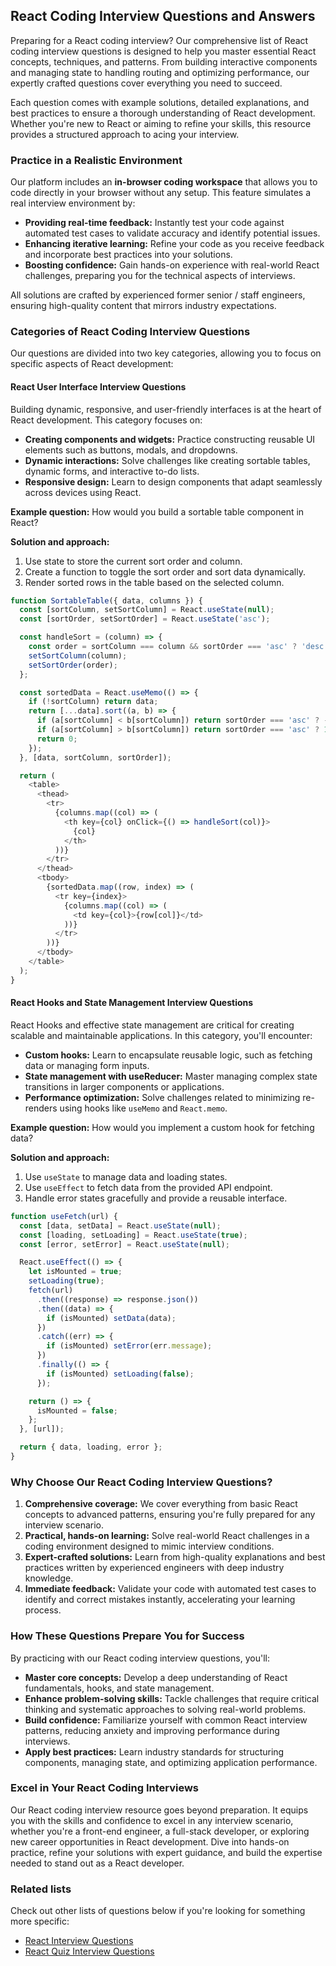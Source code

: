 ## React Coding Interview Questions and Answers

Preparing for a React coding interview? Our comprehensive list of React coding interview questions is designed to help you master essential React concepts, techniques, and patterns. From building interactive components and managing state to handling routing and optimizing performance, our expertly crafted questions cover everything you need to succeed.

Each question comes with example solutions, detailed explanations, and best practices to ensure a thorough understanding of React development. Whether you're new to React or aiming to refine your skills, this resource provides a structured approach to acing your interview.

### Practice in a Realistic Environment

Our platform includes an **in-browser coding workspace** that allows you to code directly in your browser without any setup. This feature simulates a real interview environment by:

- **Providing real-time feedback:** Instantly test your code against automated test cases to validate accuracy and identify potential issues.
- **Enhancing iterative learning:** Refine your code as you receive feedback and incorporate best practices into your solutions.
- **Boosting confidence:** Gain hands-on experience with real-world React challenges, preparing you for the technical aspects of interviews.

All solutions are crafted by experienced former senior / staff engineers, ensuring high-quality content that mirrors industry expectations.

### Categories of React Coding Interview Questions

Our questions are divided into two key categories, allowing you to focus on specific aspects of React development:

#### React User Interface Interview Questions

Building dynamic, responsive, and user-friendly interfaces is at the heart of React development. This category focuses on:

- **Creating components and widgets:** Practice constructing reusable UI elements such as buttons, modals, and dropdowns.
- **Dynamic interactions:** Solve challenges like creating sortable tables, dynamic forms, and interactive to-do lists.
- **Responsive design:** Learn to design components that adapt seamlessly across devices using React.

**Example question:** How would you build a sortable table component in React?

**Solution and approach:**

1. Use state to store the current sort order and column.
2. Create a function to toggle the sort order and sort data dynamically.
3. Render sorted rows in the table based on the selected column.

```js
function SortableTable({ data, columns }) {
  const [sortColumn, setSortColumn] = React.useState(null);
  const [sortOrder, setSortOrder] = React.useState('asc');

  const handleSort = (column) => {
    const order = sortColumn === column && sortOrder === 'asc' ? 'desc' : 'asc';
    setSortColumn(column);
    setSortOrder(order);
  };

  const sortedData = React.useMemo(() => {
    if (!sortColumn) return data;
    return [...data].sort((a, b) => {
      if (a[sortColumn] < b[sortColumn]) return sortOrder === 'asc' ? -1 : 1;
      if (a[sortColumn] > b[sortColumn]) return sortOrder === 'asc' ? 1 : -1;
      return 0;
    });
  }, [data, sortColumn, sortOrder]);

  return (
    <table>
      <thead>
        <tr>
          {columns.map((col) => (
            <th key={col} onClick={() => handleSort(col)}>
              {col}
            </th>
          ))}
        </tr>
      </thead>
      <tbody>
        {sortedData.map((row, index) => (
          <tr key={index}>
            {columns.map((col) => (
              <td key={col}>{row[col]}</td>
            ))}
          </tr>
        ))}
      </tbody>
    </table>
  );
}
```

#### React Hooks and State Management Interview Questions

React Hooks and effective state management are critical for creating scalable and maintainable applications. In this category, you'll encounter:

- **Custom hooks:** Learn to encapsulate reusable logic, such as fetching data or managing form inputs.
- **State management with useReducer:** Master managing complex state transitions in larger components or applications.
- **Performance optimization:** Solve challenges related to minimizing re-renders using hooks like `useMemo` and `React.memo`.

**Example question:** How would you implement a custom hook for fetching data?

**Solution and approach:**

1. Use `useState` to manage data and loading states.
2. Use `useEffect` to fetch data from the provided API endpoint.
3. Handle error states gracefully and provide a reusable interface.

```js
function useFetch(url) {
  const [data, setData] = React.useState(null);
  const [loading, setLoading] = React.useState(true);
  const [error, setError] = React.useState(null);

  React.useEffect(() => {
    let isMounted = true;
    setLoading(true);
    fetch(url)
      .then((response) => response.json())
      .then((data) => {
        if (isMounted) setData(data);
      })
      .catch((err) => {
        if (isMounted) setError(err.message);
      })
      .finally(() => {
        if (isMounted) setLoading(false);
      });

    return () => {
      isMounted = false;
    };
  }, [url]);

  return { data, loading, error };
}
```

### Why Choose Our React Coding Interview Questions?

1. **Comprehensive coverage:** We cover everything from basic React concepts to advanced patterns, ensuring you're fully prepared for any interview scenario.
2. **Practical, hands-on learning:** Solve real-world React challenges in a coding environment designed to mimic interview conditions.
3. **Expert-crafted solutions:** Learn from high-quality explanations and best practices written by experienced engineers with deep industry knowledge.
4. **Immediate feedback:** Validate your code with automated test cases to identify and correct mistakes instantly, accelerating your learning process.

### How These Questions Prepare You for Success

By practicing with our React coding interview questions, you'll:

- **Master core concepts:** Develop a deep understanding of React fundamentals, hooks, and state management.
- **Enhance problem-solving skills:** Tackle challenges that require critical thinking and systematic approaches to solving real-world problems.
- **Build confidence:** Familiarize yourself with common React interview patterns, reducing anxiety and improving performance during interviews.
- **Apply best practices:** Learn industry standards for structuring components, managing state, and optimizing application performance.

### Excel in Your React Coding Interviews

Our React coding interview resource goes beyond preparation. It equips you with the skills and confidence to excel in any interview scenario, whether you're a front-end engineer, a full-stack developer, or exploring new career opportunities in React development. Dive into hands-on practice, refine your solutions with expert guidance, and build the expertise needed to stand out as a React developer.

### Related lists

Check out other lists of questions below if you're looking for something more specific:

- [React Interview Questions](/questions/react-interview-questions)
- [React Quiz Interview Questions](/questions/react-quiz-interview-questions)
